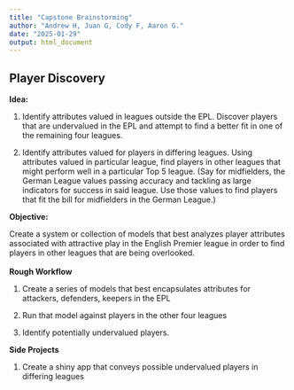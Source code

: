 ```yaml
---
title: "Capstone Brainstorming"
author: "Andrew H, Juan G, Cody F, Aaron G."
date: "2025-01-29"
output: html_document
---
```


## Player Discovery

**Idea:**

1.  Identify attributes valued in leagues outside the EPL. Discover players that are undervalued in the EPL and attempt to find a better fit in one of the remaining four leagues.

```{=html}
<!-- -->
```
2.  Identify attributes valued for players in differing leagues. Using attributes valued in particular league, find players in other leagues that might perform well in a particular Top 5 league. (Say for midfielders, the German League values passing accuracy and tackling as large indicators for success in said league. Use those values to find players that fit the bill for midfielders in the German League.)

**Objective:**

Create a system or collection of models that best analyzes player attributes associated with attractive play in the English Premier league in order to find players in other leagues that are being overlooked.\
\
**Rough Workflow**

1.  Create a series of models that best encapsulates attributes for attackers, defenders, keepers in the EPL

2.  Run that model against players in the other four leagues

3.  Identify potentially undervalued players.

**Side Projects**

1.  Create a shiny app that conveys possible undervalued players in differing leagues
